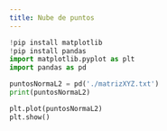 ```yaml
---
title: Nube de puntos
---
```


```python
!pip install matplotlib
!pip install pandas
import matplotlib.pyplot as plt
import pandas as pd

puntosNormaL2 = pd('./matrizXYZ.txt')
print(puntosNormaL2)

plt.plot(puntosNormaL2)
plt.show()

```
